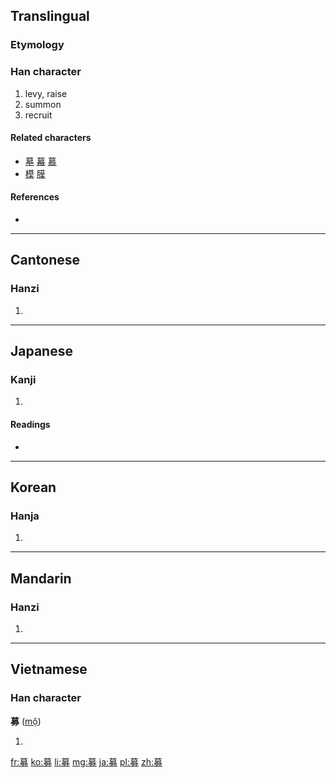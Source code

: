 ==Translingual==

===Etymology===
{{Han compound|莫|力|ls=psc|c1=p|c2=s}}

===Han character===
{{Han char|rn=19|rad=力|as=11|sn=13|four=4442<sub>7</sub>|canj=廿日大尸 (TAKS)|ids=⿱[[莫]][[力]]}}

# levy, raise
# summon
# recruit

====Related characters====
* [[墓]] [[幕]] [[慕]]
* [[模]] [[膜]]

====References====
* {{Han ref|kx=0148.400|dkj=02416|dj=0336.050|hdz=10376.070|uh=52DF|ud=21215|bh=B6D2|bd=46802}}

----

==Cantonese==

===Hanzi===
{{yue-hanzi|jyut=|y=mou6}}

# {{defn|lang=yue|sort=力11}}

----

==Japanese==

===Kanji===
{{ja-kanji|grade=c|rs=力11}}

# {{defn|lang=ja|sort=力11}}

====Readings====
* {{ja-readings|on=[[ぼ]] (bo), [[も]] (mo)|kun=[[つのる]] (tsunoru)}}

----

==Korean==

===Hanja===
{{ko-hanja|hangeul=모|rv=mo|mr=mo}}

# {{defn|lang=ko|sort=力11}}

----

==Mandarin==

===Hanzi===
{{cmn-hanzi|pin=[[jiàng]] ([[jiang4]]), [[mù]] ([[mu4]])|wg=chiang<sup>4</sup>, mu<sup>4</sup>}}

# {{defn|lang=cmn|sort=力11}}

----

==Vietnamese==

===Han character===
'''募''' ([[mộ]])

# {{defn|lang=vi}}

[[fr:募]]
[[ko:募]]
[[li:募]]
[[mg:募]]
[[ja:募]]
[[pl:募]]
[[zh:募]]